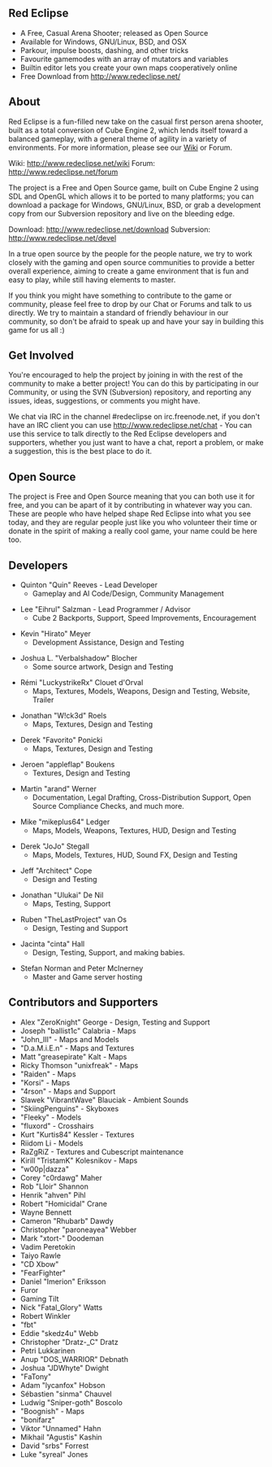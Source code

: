 == Red Eclipse ==

* A Free, Casual Arena Shooter; released as Open Source
* Available for Windows, GNU/Linux, BSD, and OSX
* Parkour, impulse boosts, dashing, and other tricks
* Favourite gamemodes with an array of mutators and variables
* Builtin editor lets you create your own maps cooperatively online
* Free Download from http://www.redeclipse.net/

== About ==

Red Eclipse is a fun-filled new take on the casual first person arena shooter, built as a total conversion of Cube Engine 2, which lends itself toward a balanced gameplay, with a general theme of agility in a variety of environments. For more information, please see our [[Wiki]] or Forum.

Wiki: http://www.redeclipse.net/wiki
Forum: http://www.redeclipse.net/forum

The project is a Free and Open Source game, built on Cube Engine 2 using SDL and OpenGL which allows it to be ported to many platforms; you can download a package for Windows, GNU/Linux, BSD, or grab a development copy from our Subversion repository and live on the bleeding edge.

Download: http://www.redeclipse.net/download
Subversion: http://www.redeclipse.net/devel

In a true open source by the people for the people nature, we try to work closely with the gaming and open source communities to provide a better overall experience, aiming to create a game environment that is fun and easy to play, while still having elements to master.

If you think you might have something to contribute to the game or community, please feel free to drop by our Chat or Forums and talk to us directly. We try to maintain a standard of friendly behaviour in our community, so don't be afraid to speak up and have your say in building this game for us all :)

== Get Involved ==

You're encouraged to help the project by joining in with the rest of the community to make a better project! You can do this by participating in our Community, or using the SVN (Subversion) repository, and reporting any issues, ideas, suggestions, or comments you might have.

We chat via IRC in the channel #redeclipse on irc.freenode.net, if you don't have an IRC client you can use http://www.redeclipse.net/chat - You can use this service to talk directly to the Red Eclipse developers and supporters, whether you just want to have a chat, report a problem, or make a suggestion, this is the best place to do it.

== Open Source ==

The project is Free and Open Source meaning that you can both use it for free, and you can be apart of it by contributing in whatever way you can. These are people who have helped shape Red Eclipse into what you see today, and they are regular people just like you who volunteer their time or donate in the spirit of making a really cool game, your name could be here too.

== Developers ==

* Quinton "Quin" Reeves - Lead Developer
** Gameplay and AI Code/Design, Community Management

* Lee "Eihrul" Salzman - Lead Programmer / Advisor
** Cube 2 Backports, Support, Speed Improvements, Encouragement

* Kevin "Hirato" Meyer
** Development Assistance, Design and Testing

* Joshua L. "Verbalshadow" Blocher
** Some source artwork, Design and Testing

* Rémi "LuckystrikeRx" Clouet d'Orval
** Maps, Textures, Models, Weapons, Design and Testing, Website, Trailer

* Jonathan "W!ck3d" Roels
** Maps, Textures, Design and Testing

* Derek "Favorito" Ponicki
** Maps, Textures, Design and Testing

* Jeroen "appleflap" Boukens
** Textures, Design and Testing

* Martin "arand" Werner
** Documentation, Legal Drafting, Cross-Distribution Support, Open Source Compliance Checks, and much more.

* Mike "mikeplus64" Ledger
** Maps, Models, Weapons, Textures, HUD, Design and Testing

* Derek "JoJo" Stegall
** Maps, Models, Textures, HUD, Sound FX, Design and Testing

* Jeff "Architect" Cope
** Design and Testing

* Jonathan "Ulukai" De Nil
** Maps, Testing, Support

* Ruben "TheLastProject" van Os
** Design, Testing and Support

* Jacinta "cinta" Hall
** Design, Testing, Support, and making babies.

* Stefan Norman and Peter McInerney
** Master and Game server hosting

== Contributors and Supporters ==

* Alex "ZeroKnight" George - Design, Testing and Support
* Joseph "ballist1c" Calabria - Maps
* "John_III" - Maps and Models
* "D.a.M.i.E.n" - Maps and Textures
* Matt "greasepirate" Kalt - Maps
* Ricky Thomson "unixfreak" - Maps
* "Raiden" - Maps
* "Korsi" - Maps
* "4rson" - Maps and Support
* Slawek "VibrantWave" Blauciak - Ambient Sounds
* "SkiingPenguins" - Skyboxes
* "Fleeky" - Models
* "fluxord" - Crosshairs
* Kurt "Kurtis84" Kessler - Textures
* Riidom Li - Models
* RaZgRiZ - Textures and Cubescript maintenance
* Kirill "TristamK" Kolesnikov - Maps
* "w00p|dazza"
* Corey "c0rdawg" Maher
* Rob "Lloir" Shannon
* Henrik "ahven" Pihl
* Robert "Homicidal" Crane
* Wayne Bennett
* Cameron "Rhubarb" Dawdy
* Christopher "paroneayea" Webber
* Mark "xtort-" Doodeman
* Vadim Peretokin
* Taiyo Rawle
* "CD Xbow"
* "FearFighter"
* Daniel "Imerion" Eriksson
* Furor
* Gaming Tilt
* Nick "Fatal_Glory" Watts
* Robert Winkler
* "fbt"
* Eddie "skedz4u" Webb
* Christopher "Dratz-_C" Dratz
* Petri Lukkarinen
* Anup "DOS_WARRIOR" Debnath
* Joshua "JDWhyte" Dwight
* "FaTony"
* Adam "lycanfox" Hobson
* Sébastien "sinma" Chauvel
* Ludwig "Sniper-goth" Boscolo
* "Boognish" - Maps
* "bonifarz"
* Viktor "Unnamed" Hahn
* Mikhail "Agustis" Kashin
* David "srbs" Forrest
* Luke "syreal" Jones